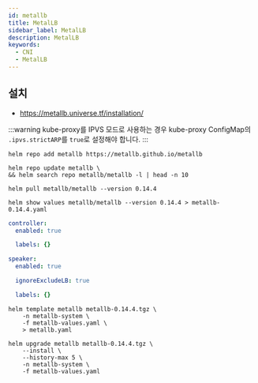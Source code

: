 ```yaml
---
id: metallb
title: MetalLB
sidebar_label: MetalLB
description: MetalLB
keywords:
  - CNI
  - MetalLB
---
```


## 설치

- https://metallb.universe.tf/installation/

:::warning
kube-proxy를 IPVS 모드로 사용하는 경우 kube-proxy ConfigMap의 `.ipvs.strictARP`를 `true`로 설정해야 합니다.
:::

```shell
helm repo add metallb https://metallb.github.io/metallb
```

```shell
helm repo update metallb \
&& helm search repo metallb/metallb -l | head -n 10
```

```shell
helm pull metallb/metallb --version 0.14.4
```

```shell
helm show values metallb/metallb --version 0.14.4 > metallb-0.14.4.yaml
```

```yaml title="metallb-values.yaml"
controller:
  enabled: true

  labels: {}

speaker:
  enabled: true

  ignoreExcludeLB: true

  labels: {}
```

```shell
helm template metallb metallb-0.14.4.tgz \
    -n metallb-system \
    -f metallb-values.yaml \
    > metallb.yaml
```

```shell
helm upgrade metallb metallb-0.14.4.tgz \
    --install \
    --history-max 5 \
    -n metallb-system \
    -f metallb-values.yaml
```
